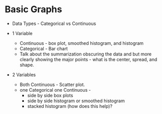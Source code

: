 # Basic Graphs

* Data Types - Categorical vs Continuous

* 1 Variable
  * Continuous - box plot, smoothed histogram, and histogram
  * Categorical - Bar chart
  * Talk about the summarization obscuring the data and but more clearly showing
  the major points - what is the center, spread, and shape.
  
  
* 2 Variables
  * Both Continuous - Scatter plot.
  * one Categorical one Continuous - 
    * side by side box plots
    * side by side histogram or smoothed histogram
    * stacked histogram (how does this help)?
    


